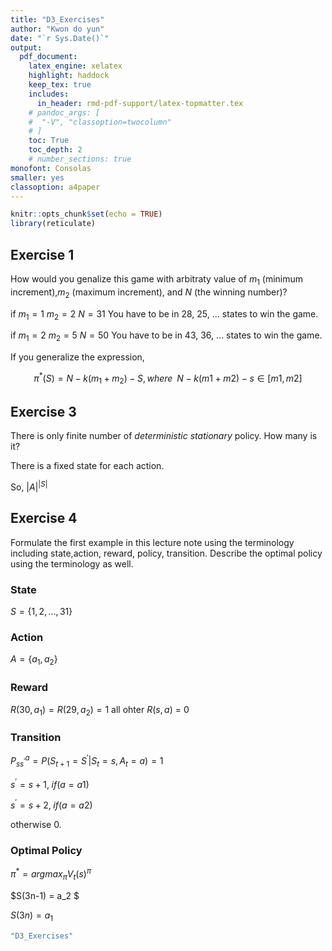 ```yaml
---
title: "D3_Exercises"  
author: "Kwon do yun"  
date: "`r Sys.Date()`"  
output:   
  pdf_document:  
    latex_engine: xelatex
    highlight: haddock  
    keep_tex: true  
    includes:
      in_header: rmd-pdf-support/latex-topmatter.tex
    # pandoc_args: [
    #  "-V", "classoption=twocolumn"
    # ]
    toc: True   
    toc_depth: 2  
    # number_sections: true  
monofont: Consolas
smaller: yes
classoption: a4paper
---
```


```r
knitr::opts_chunk$set(echo = TRUE)
library(reticulate)

```

\newpage

## Exercise 1
How would you genalize this game with arbitraty value of $m_1$ (minimum increment),$m_2$ (maximum increment), and $N$ (the winning number)?

if $m_1 = 1$ $m_2 = 2$ $N = 31$ You have to be in 28, 25, ... states to win the game.

if $m_1 = 2$ $m_2 = 5$ $N = 50$ You have to be in 43, 36, ... states to win the game.

If you generalize the expression, 

$$
\pi^*(S) = N-k(m_1+m_2)-S,\, where \;\; N-k(m1+m2)-s \in[m1,m2]
$$

## Exercise 3
There is only finite number of $deterministic$ $stationary$ policy. How many is it?

There is a fixed state for each action.

So, $|A|^{|S|}$


## Exercise 4
Formulate the first example in this lecture note using the terminology including state,action, reward, policy, transition. Describe the optimal policy using the terminology as well.


### State 

$S = \{1,2,...,31\}$
 
 
### Action

$A = \{a_1,a_2\}$
 
 
### Reward

$R(30,a_1)=R(29,a_2)=1$ all ohter $R(s,a)$ = 0
 

### Transition 

$P_{ss^\prime}^a =P(S_{t+1}=S^{\prime} |S_t=s, A_t=a) =1$ 

$s^{\prime}=s+1,\; if(a=a1)$ 
 
$s^{\prime}=s+2,\; if(a=a2)$
 
otherwise 0.
 
### Optimal Policy

$\pi^*=argmax_{\pi}V_t(s)^\pi$ 

$S(3n-1) = a_2 $

$S(3n) = a_1$





```r
"D3_Exercises"
```